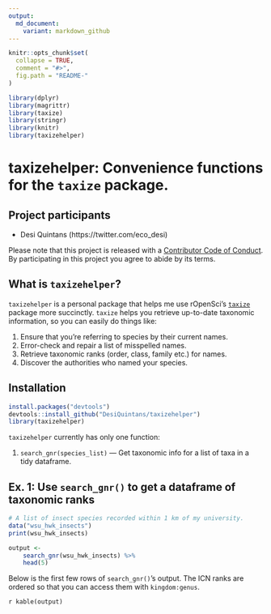 ```yaml
---
output:
  md_document:
    variant: markdown_github
---
```


<!-- README.md is generated from README.Rmd. Please edit that file -->

```r
knitr::opts_chunk$set(
  collapse = TRUE,
  comment = "#>",
  fig.path = "README-"
)

library(dplyr)
library(magrittr)
library(taxize)
library(stringr)
library(knitr)
library(taxizehelper)
```

# taxizehelper: Convenience functions for the `taxize` package.

## Project participants

- Desi Quintans (https://twitter.com/eco_desi)

Please note that this project is released with a [Contributor Code of Conduct](CONDUCT.md). By participating in this project you agree to abide by its terms.


## What is `taxizehelper`?

`taxizehelper` is a personal package that helps me use rOpenSci's [`taxize`](https://ropensci.org/tutorials/taxize_tutorial/) package more succinctly. `taxize` helps you retrieve up-to-date taxonomic information, so you can easily do things like:

1. Ensure that you're referring to species by their current names.
2. Error-check and repair a list of misspelled names.
3. Retrieve taxonomic ranks (order, class, family etc.) for names.
4. Discover the authorities who named your species.


## Installation

```r
install.packages("devtools")
devtools::install_github("DesiQuintans/taxizehelper")
library(taxizehelper)
```

`taxizehelper` currently has only one function:

1. `search_gnr(species_list)` --- Get taxonomic info for a list of taxa in a tidy dataframe.

## Ex. 1: Use `search_gnr()` to get a dataframe of taxonomic ranks

```r
# A list of insect species recorded within 1 km of my university.
data("wsu_hwk_insects")
print(wsu_hwk_insects)

output <- 
    search_gnr(wsu_hwk_insects) %>% 
    head(5)
```

Below is the first few rows of `search_gnr()`'s output. The ICN ranks are ordered so that you can access them with `kingdom:genus`.

`r kable(output)`
